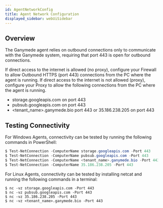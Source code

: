 ```yaml
---
id: AgentNetworkConfig
title: Agent Network Configuration
displayed_sidebar: webUiSidebar
---
```


## Overview

The Ganymede agent relies on outbound connections only to communicate with the Ganymede system, requiring that port 443 is open for outbound connections.

If direct access to the internet is allowed (no proxy), configure your Firewall to allow Outbound HTTPS (port 443) connections from the PC where the agent is running. 
If direct access to the internet is not allowed (proxy), configure your Proxy to allow the following  connections from the PC where the agent is running.

- storage.googleapis.com on port 443
- pubsub.googleapis.com on port 443
- \<tenant_name\>.ganymede.bio port 443 or 35.186.238.205 on port 443

## Testing Connectivity 

For Windows Agents, connectivity can be tested by running the following commands in PowerShell:

```powershell
$ Test-NetConnection -ComputerName storage.googleapis.com -Port 443
$ Test-NetConnection -ComputerName pubsub.googleapis.com -Port 443
$ Test-NetConnection -ComputerName <tenant_name>.ganymede.bio -Port 443
$ Test-NetConnection -ComputerName 35.186.238.205 -Port 443
```

For Linux Agents, connectivity can be tested by installing netcat and running the following commands in a terminal:

```shell 
$ nc -vz storage.googleapis.com -Port 443
$ nc -vz pubsub.googleapis.com -Port 443
$ nc -vz 35.186.238.205 -Port 443
$ nc -vz <tenant_name>.ganymede.bio -Port 443
```
